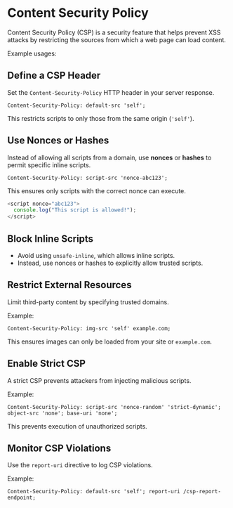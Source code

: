 # Content Security Policy

Content Security Policy (CSP) is a security feature that helps prevent XSS attacks by restricting the sources from which a web page can load content.

Example usages:

## Define a CSP Header

Set the `Content-Security-Policy` HTTP header in your server response.

```
Content-Security-Policy: default-src 'self';
```

This restricts scripts to only those from the same origin (`'self'`).

## Use Nonces or Hashes

Instead of allowing all scripts from a domain, use **nonces** or **hashes** to permit specific inline scripts.
```
Content-Security-Policy: script-src 'nonce-abc123';
```

This ensures only scripts with the correct nonce can execute.
```js
<script nonce="abc123">
  console.log("This script is allowed!");
</script>
```

## Block Inline Scripts

- Avoid using `unsafe-inline`, which allows inline scripts.
- Instead, use nonces or hashes to explicitly allow trusted scripts.

## Restrict External Resources

Limit third-party content by specifying trusted domains.

Example:
```
Content-Security-Policy: img-src 'self' example.com;
```

This ensures images can only be loaded from your site or `example.com`.

## Enable Strict CSP

A strict CSP prevents attackers from injecting malicious scripts.

Example:

```
Content-Security-Policy: script-src 'nonce-random' 'strict-dynamic'; object-src 'none'; base-uri 'none';
```

This prevents execution of unauthorized scripts.


## Monitor CSP Violations

Use the `report-uri` directive to log CSP violations.

Example:
```
Content-Security-Policy: default-src 'self'; report-uri /csp-report-endpoint;
```
